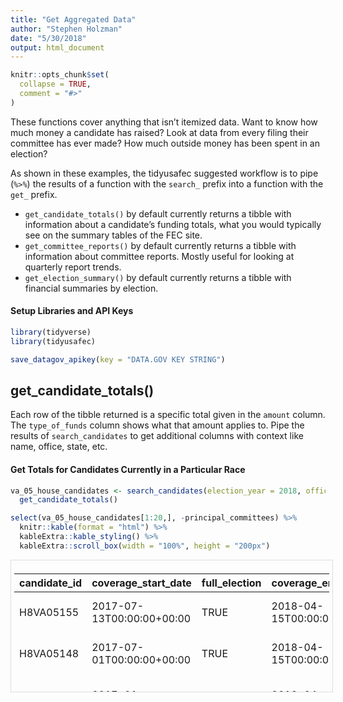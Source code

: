 ```yaml
---
title: "Get Aggregated Data"
author: "Stephen Holzman"
date: "5/30/2018"
output: html_document
---
```


```r
knitr::opts_chunk$set(
  collapse = TRUE,
  comment = "#>"
)
```

These functions cover anything that isn't itemized data. Want to know how much money a candidate has raised? Look at data from every filing their committee has ever made? How much outside money has been spent in an election?

As shown in these examples, the tidyusafec suggested workflow is to pipe (`%>%`) the results of a function with the `search_` prefix into a function with the `get_` prefix.

- `get_candidate_totals()` by default currently returns a tibble with information about a candidate's funding totals, what you would typically see on the summary tables of the FEC site. 
- `get_committee_reports()` by default currently returns a tibble with information about committee reports. Mostly useful for looking at quarterly report trends.
- `get_election_summary()` by default currently returns a tibble with financial summaries by election. 

#### Setup Libraries and API Keys

```r
library(tidyverse)
library(tidyusafec)

save_datagov_apikey(key = "DATA.GOV KEY STRING")
```

## get_candidate_totals()

Each row of the tibble returned is a specific total given in the `amount` column. The `type_of_funds` column shows what that amount applies to. Pipe the results of `search_candidates` to get additional columns with context like name, office, state, etc.

#### Get Totals for Candidates Currently in a Particular Race

```r
va_05_house_candidates <- search_candidates(election_year = 2018, office = "H", state = "VA", district = "10", candidate_status = "C") %>%
  get_candidate_totals()

select(va_05_house_candidates[1:20,], -principal_committees) %>%
  knitr::kable(format = "html") %>%
  kableExtra::kable_styling() %>%
  kableExtra::scroll_box(width = "100%", height = "200px")
```

<div style="border: 1px solid #ddd; padding: 5px; overflow-y: scroll; height:200px; overflow-x: scroll; width:100%; "><table class="table" style="margin-left: auto; margin-right: auto;">
 <thead>
  <tr>
   <th style="text-align:left;"> candidate_id </th>
   <th style="text-align:left;"> coverage_start_date </th>
   <th style="text-align:left;"> full_election </th>
   <th style="text-align:left;"> coverage_end_date </th>
   <th style="text-align:right;"> last_report_year </th>
   <th style="text-align:right;"> cycle </th>
   <th style="text-align:left;"> last_report_type_full </th>
   <th style="text-align:left;"> last_beginning_image_number </th>
   <th style="text-align:left;"> type_of_funds </th>
   <th style="text-align:right;"> amount </th>
   <th style="text-align:left;"> load_date </th>
   <th style="text-align:left;"> last_file_date </th>
   <th style="text-align:left;"> election_years </th>
   <th style="text-align:left;"> party </th>
   <th style="text-align:left;"> candidate_status </th>
   <th style="text-align:left;"> office_full </th>
   <th style="text-align:left;"> state </th>
   <th style="text-align:left;"> federal_funds_flag </th>
   <th style="text-align:left;"> has_raised_funds </th>
   <th style="text-align:left;"> office </th>
   <th style="text-align:left;"> election_districts </th>
   <th style="text-align:left;"> name </th>
   <th style="text-align:right;"> district_number </th>
   <th style="text-align:left;"> cycles </th>
   <th style="text-align:left;"> incumbent_challenge </th>
   <th style="text-align:left;"> party_full </th>
   <th style="text-align:left;"> first_file_date </th>
   <th style="text-align:right;"> active_through </th>
   <th style="text-align:left;"> incumbent_challenge_full </th>
   <th style="text-align:left;"> last_f2_date </th>
   <th style="text-align:left;"> district </th>
   <th style="text-align:left;"> committee_id </th>
   <th style="text-align:left;"> committee_name </th>
   <th style="text-align:left;"> treasurer_name </th>
   <th style="text-align:right;"> earliest_cycle </th>
   <th style="text-align:right;"> latest_cycle </th>
   <th style="text-align:right;"> earliest_election_year </th>
   <th style="text-align:right;"> latest_election_year </th>
  </tr>
 </thead>
<tbody>
  <tr>
   <td style="text-align:left;"> H8VA05155 </td>
   <td style="text-align:left;"> 2017-07-13T00:00:00+00:00 </td>
   <td style="text-align:left;"> TRUE </td>
   <td style="text-align:left;"> 2018-04-15T00:00:00+00:00 </td>
   <td style="text-align:right;"> 2018 </td>
   <td style="text-align:right;"> 2018 </td>
   <td style="text-align:left;"> PRE-CONVENTION </td>
   <td style="text-align:left;"> 201804239111720149 </td>
   <td style="text-align:left;"> loan_repayments </td>
   <td style="text-align:right;"> 0.00 </td>
   <td style="text-align:left;"> 2017-10-16T21:00:02 </td>
   <td style="text-align:left;"> 2017-07-24 </td>
   <td style="text-align:left;"> list(2018) </td>
   <td style="text-align:left;"> DEM </td>
   <td style="text-align:left;"> C </td>
   <td style="text-align:left;"> House </td>
   <td style="text-align:left;"> VA </td>
   <td style="text-align:left;"> FALSE </td>
   <td style="text-align:left;"> TRUE </td>
   <td style="text-align:left;"> H </td>
   <td style="text-align:left;"> list("05") </td>
   <td style="text-align:left;"> COCKBURN, LESLIE </td>
   <td style="text-align:right;"> 5 </td>
   <td style="text-align:left;"> list(2018) </td>
   <td style="text-align:left;"> C </td>
   <td style="text-align:left;"> DEMOCRATIC PARTY </td>
   <td style="text-align:left;"> 2017-07-13 </td>
   <td style="text-align:right;"> 2018 </td>
   <td style="text-align:left;"> Challenger </td>
   <td style="text-align:left;"> 2017-07-24 </td>
   <td style="text-align:left;"> 05 </td>
   <td style="text-align:left;"> C00650366 </td>
   <td style="text-align:left;"> LESLIE COCKBURN FOR CONGRESS </td>
   <td style="text-align:left;"> MELE, STEVE </td>
   <td style="text-align:right;"> 2018 </td>
   <td style="text-align:right;"> 2018 </td>
   <td style="text-align:right;"> 2018 </td>
   <td style="text-align:right;"> 2018 </td>
  </tr>
  <tr>
   <td style="text-align:left;"> H8VA05148 </td>
   <td style="text-align:left;"> 2017-07-01T00:00:00+00:00 </td>
   <td style="text-align:left;"> TRUE </td>
   <td style="text-align:left;"> 2018-04-15T00:00:00+00:00 </td>
   <td style="text-align:right;"> 2018 </td>
   <td style="text-align:right;"> 2018 </td>
   <td style="text-align:left;"> PRE-CONVENTION </td>
   <td style="text-align:left;"> 201804209110419709 </td>
   <td style="text-align:left;"> loan_repayments </td>
   <td style="text-align:right;"> 0.00 </td>
   <td style="text-align:left;"> 2017-10-24T21:01:05 </td>
   <td style="text-align:left;"> 2017-07-02 </td>
   <td style="text-align:left;"> list(2018) </td>
   <td style="text-align:left;"> DEM </td>
   <td style="text-align:left;"> C </td>
   <td style="text-align:left;"> House </td>
   <td style="text-align:left;"> VA </td>
   <td style="text-align:left;"> FALSE </td>
   <td style="text-align:left;"> TRUE </td>
   <td style="text-align:left;"> H </td>
   <td style="text-align:left;"> list("05") </td>
   <td style="text-align:left;"> CULLOP, BENJAMIN NIEL </td>
   <td style="text-align:right;"> 5 </td>
   <td style="text-align:left;"> list(2018) </td>
   <td style="text-align:left;"> C </td>
   <td style="text-align:left;"> DEMOCRATIC PARTY </td>
   <td style="text-align:left;"> 2017-07-02 </td>
   <td style="text-align:right;"> 2018 </td>
   <td style="text-align:left;"> Challenger </td>
   <td style="text-align:left;"> 2017-07-02 </td>
   <td style="text-align:left;"> 05 </td>
   <td style="text-align:left;"> C00649020 </td>
   <td style="text-align:left;"> CULLOP FOR CONGRESS </td>
   <td style="text-align:left;"> VANDEVER, JASON </td>
   <td style="text-align:right;"> 2018 </td>
   <td style="text-align:right;"> 2018 </td>
   <td style="text-align:right;"> 2018 </td>
   <td style="text-align:right;"> 2018 </td>
  </tr>
  <tr>
   <td style="text-align:left;"> H6VA05142 </td>
   <td style="text-align:left;"> 2017-01-01T00:00:00+00:00 </td>
   <td style="text-align:left;"> TRUE </td>
   <td style="text-align:left;"> 2018-04-08T00:00:00+00:00 </td>
   <td style="text-align:right;"> 2018 </td>
   <td style="text-align:right;"> 2018 </td>
   <td style="text-align:left;"> PRE-CONVENTION </td>
   <td style="text-align:left;"> 201804169108269935 </td>
   <td style="text-align:left;"> loan_repayments </td>
   <td style="text-align:right;"> 0.00 </td>
   <td style="text-align:left;"> 2017-05-23T07:10:20 </td>
   <td style="text-align:left;"> 2017-05-16 </td>
   <td style="text-align:left;"> list(2016, 2018) </td>
   <td style="text-align:left;"> REP </td>
   <td style="text-align:left;"> C </td>
   <td style="text-align:left;"> House </td>
   <td style="text-align:left;"> VA </td>
   <td style="text-align:left;"> FALSE </td>
   <td style="text-align:left;"> TRUE </td>
   <td style="text-align:left;"> H </td>
   <td style="text-align:left;"> list("05", "05") </td>
   <td style="text-align:left;"> GARRETT, THOMAS ALEXANDER MR. JR. </td>
   <td style="text-align:right;"> 5 </td>
   <td style="text-align:left;"> list(2016, 2018) </td>
   <td style="text-align:left;"> I </td>
   <td style="text-align:left;"> REPUBLICAN PARTY </td>
   <td style="text-align:left;"> 2016-01-27 </td>
   <td style="text-align:right;"> 2018 </td>
   <td style="text-align:left;"> Incumbent </td>
   <td style="text-align:left;"> 2017-05-16 </td>
   <td style="text-align:left;"> 05 </td>
   <td style="text-align:left;"> C00607101 </td>
   <td style="text-align:left;"> TOM GARRETT FOR CONGRESS </td>
   <td style="text-align:left;"> WOODFIN, CHRISTOPHER MONTGOMERY MR. ESQ. </td>
   <td style="text-align:right;"> 2016 </td>
   <td style="text-align:right;"> 2018 </td>
   <td style="text-align:right;"> 2016 </td>
   <td style="text-align:right;"> 2018 </td>
  </tr>
  <tr>
   <td style="text-align:left;"> H6VA05142 </td>
   <td style="text-align:left;"> 2016-01-01T00:00:00+00:00 </td>
   <td style="text-align:left;"> TRUE </td>
   <td style="text-align:left;"> 2016-12-31T00:00:00+00:00 </td>
   <td style="text-align:right;"> 2016 </td>
   <td style="text-align:right;"> 2016 </td>
   <td style="text-align:left;"> YEAR-END </td>
   <td style="text-align:left;"> 201702029042407932 </td>
   <td style="text-align:left;"> loan_repayments </td>
   <td style="text-align:right;"> 20000.00 </td>
   <td style="text-align:left;"> 2017-05-23T07:10:20 </td>
   <td style="text-align:left;"> 2017-05-16 </td>
   <td style="text-align:left;"> list(2016, 2018) </td>
   <td style="text-align:left;"> REP </td>
   <td style="text-align:left;"> C </td>
   <td style="text-align:left;"> House </td>
   <td style="text-align:left;"> VA </td>
   <td style="text-align:left;"> FALSE </td>
   <td style="text-align:left;"> TRUE </td>
   <td style="text-align:left;"> H </td>
   <td style="text-align:left;"> list("05", "05") </td>
   <td style="text-align:left;"> GARRETT, THOMAS ALEXANDER MR. JR. </td>
   <td style="text-align:right;"> 5 </td>
   <td style="text-align:left;"> list(2016, 2018) </td>
   <td style="text-align:left;"> I </td>
   <td style="text-align:left;"> REPUBLICAN PARTY </td>
   <td style="text-align:left;"> 2016-01-27 </td>
   <td style="text-align:right;"> 2018 </td>
   <td style="text-align:left;"> Incumbent </td>
   <td style="text-align:left;"> 2017-05-16 </td>
   <td style="text-align:left;"> 05 </td>
   <td style="text-align:left;"> C00607101 </td>
   <td style="text-align:left;"> TOM GARRETT FOR CONGRESS </td>
   <td style="text-align:left;"> WOODFIN, CHRISTOPHER MONTGOMERY MR. ESQ. </td>
   <td style="text-align:right;"> 2016 </td>
   <td style="text-align:right;"> 2018 </td>
   <td style="text-align:right;"> 2016 </td>
   <td style="text-align:right;"> 2018 </td>
  </tr>
  <tr>
   <td style="text-align:left;"> H8VA05114 </td>
   <td style="text-align:left;"> 2017-04-01T00:00:00+00:00 </td>
   <td style="text-align:left;"> TRUE </td>
   <td style="text-align:left;"> 2018-04-15T00:00:00+00:00 </td>
   <td style="text-align:right;"> 2018 </td>
   <td style="text-align:right;"> 2018 </td>
   <td style="text-align:left;"> PRE-CONVENTION </td>
   <td style="text-align:left;"> 201804239111725619 </td>
   <td style="text-align:left;"> loan_repayments </td>
   <td style="text-align:right;"> 0.00 </td>
   <td style="text-align:left;"> 2017-10-01T20:55:35 </td>
   <td style="text-align:left;"> 2017-10-01 </td>
   <td style="text-align:left;"> list(2018) </td>
   <td style="text-align:left;"> DEM </td>
   <td style="text-align:left;"> C </td>
   <td style="text-align:left;"> House </td>
   <td style="text-align:left;"> VA </td>
   <td style="text-align:left;"> FALSE </td>
   <td style="text-align:left;"> TRUE </td>
   <td style="text-align:left;"> H </td>
   <td style="text-align:left;"> list("05") </td>
   <td style="text-align:left;"> HUFFSTETLER, ROGER DEAN RD </td>
   <td style="text-align:right;"> 5 </td>
   <td style="text-align:left;"> list(2018) </td>
   <td style="text-align:left;"> C </td>
   <td style="text-align:left;"> DEMOCRATIC PARTY </td>
   <td style="text-align:left;"> 2017-04-18 </td>
   <td style="text-align:right;"> 2018 </td>
   <td style="text-align:left;"> Challenger </td>
   <td style="text-align:left;"> 2017-10-01 </td>
   <td style="text-align:left;"> 05 </td>
   <td style="text-align:left;"> C00637918 </td>
   <td style="text-align:left;"> FRIENDS OF RD </td>
   <td style="text-align:left;"> JOHNSON, SARAH </td>
   <td style="text-align:right;"> 2018 </td>
   <td style="text-align:right;"> 2018 </td>
   <td style="text-align:right;"> 2018 </td>
   <td style="text-align:right;"> 2018 </td>
  </tr>
  <tr>
   <td style="text-align:left;"> H8VA05130 </td>
   <td style="text-align:left;"> 2017-04-01T00:00:00+00:00 </td>
   <td style="text-align:left;"> TRUE </td>
   <td style="text-align:left;"> 2018-03-31T00:00:00+00:00 </td>
   <td style="text-align:right;"> 2018 </td>
   <td style="text-align:right;"> 2018 </td>
   <td style="text-align:left;"> APRIL QUARTERLY </td>
   <td style="text-align:left;"> 201804139108013236 </td>
   <td style="text-align:left;"> loan_repayments </td>
   <td style="text-align:right;"> 0.00 </td>
   <td style="text-align:left;"> 2017-10-16T21:00:02 </td>
   <td style="text-align:left;"> 2017-05-26 </td>
   <td style="text-align:left;"> list(2018) </td>
   <td style="text-align:left;"> DEM </td>
   <td style="text-align:left;"> C </td>
   <td style="text-align:left;"> House </td>
   <td style="text-align:left;"> VA </td>
   <td style="text-align:left;"> FALSE </td>
   <td style="text-align:left;"> TRUE </td>
   <td style="text-align:left;"> H </td>
   <td style="text-align:left;"> list("05") </td>
   <td style="text-align:left;"> SLATE, ADAM </td>
   <td style="text-align:right;"> 5 </td>
   <td style="text-align:left;"> list(2018) </td>
   <td style="text-align:left;"> C </td>
   <td style="text-align:left;"> DEMOCRATIC PARTY </td>
   <td style="text-align:left;"> 2017-05-26 </td>
   <td style="text-align:right;"> 2018 </td>
   <td style="text-align:left;"> Challenger </td>
   <td style="text-align:left;"> 2017-05-26 </td>
   <td style="text-align:left;"> 05 </td>
   <td style="text-align:left;"> C00639153 </td>
   <td style="text-align:left;"> ADAM SLATE FOR CONGRESS </td>
   <td style="text-align:left;"> MCREYNOLDS, JAMES M. </td>
   <td style="text-align:right;"> 2018 </td>
   <td style="text-align:right;"> 2018 </td>
   <td style="text-align:right;"> 2018 </td>
   <td style="text-align:right;"> 2018 </td>
  </tr>
  <tr>
   <td style="text-align:left;"> H8VA05122 </td>
   <td style="text-align:left;"> 2017-04-01T00:00:00+00:00 </td>
   <td style="text-align:left;"> TRUE </td>
   <td style="text-align:left;"> 2018-03-31T00:00:00+00:00 </td>
   <td style="text-align:right;"> 2018 </td>
   <td style="text-align:right;"> 2018 </td>
   <td style="text-align:left;"> APRIL QUARTERLY </td>
   <td style="text-align:left;"> 201804159108200524 </td>
   <td style="text-align:left;"> loan_repayments </td>
   <td style="text-align:right;"> 0.00 </td>
   <td style="text-align:left;"> 2017-09-27T20:56:17 </td>
   <td style="text-align:left;"> 2017-05-17 </td>
   <td style="text-align:left;"> list(2018) </td>
   <td style="text-align:left;"> DEM </td>
   <td style="text-align:left;"> C </td>
   <td style="text-align:left;"> House </td>
   <td style="text-align:left;"> VA </td>
   <td style="text-align:left;"> FALSE </td>
   <td style="text-align:left;"> TRUE </td>
   <td style="text-align:left;"> H </td>
   <td style="text-align:left;"> list("05") </td>
   <td style="text-align:left;"> SNEATHERN, ANDREW </td>
   <td style="text-align:right;"> 5 </td>
   <td style="text-align:left;"> list(2018) </td>
   <td style="text-align:left;"> C </td>
   <td style="text-align:left;"> DEMOCRATIC PARTY </td>
   <td style="text-align:left;"> 2017-05-17 </td>
   <td style="text-align:right;"> 2018 </td>
   <td style="text-align:left;"> Challenger </td>
   <td style="text-align:left;"> 2017-05-17 </td>
   <td style="text-align:left;"> 05 </td>
   <td style="text-align:left;"> C00640698 </td>
   <td style="text-align:left;"> SNEATHERN FOR CONGRESS </td>
   <td style="text-align:left;"> PAULE-CARRES, PATTI </td>
   <td style="text-align:right;"> 2018 </td>
   <td style="text-align:right;"> 2018 </td>
   <td style="text-align:right;"> 2018 </td>
   <td style="text-align:right;"> 2018 </td>
  </tr>
  <tr>
   <td style="text-align:left;"> H8VA05155 </td>
   <td style="text-align:left;"> 2017-07-13T00:00:00+00:00 </td>
   <td style="text-align:left;"> TRUE </td>
   <td style="text-align:left;"> 2018-04-15T00:00:00+00:00 </td>
   <td style="text-align:right;"> 2018 </td>
   <td style="text-align:right;"> 2018 </td>
   <td style="text-align:left;"> PRE-CONVENTION </td>
   <td style="text-align:left;"> 201804239111720149 </td>
   <td style="text-align:left;"> last_net_operating_expenditures </td>
   <td style="text-align:right;"> 42137.83 </td>
   <td style="text-align:left;"> 2017-10-16T21:00:02 </td>
   <td style="text-align:left;"> 2017-07-24 </td>
   <td style="text-align:left;"> list(2018) </td>
   <td style="text-align:left;"> DEM </td>
   <td style="text-align:left;"> C </td>
   <td style="text-align:left;"> House </td>
   <td style="text-align:left;"> VA </td>
   <td style="text-align:left;"> FALSE </td>
   <td style="text-align:left;"> TRUE </td>
   <td style="text-align:left;"> H </td>
   <td style="text-align:left;"> list("05") </td>
   <td style="text-align:left;"> COCKBURN, LESLIE </td>
   <td style="text-align:right;"> 5 </td>
   <td style="text-align:left;"> list(2018) </td>
   <td style="text-align:left;"> C </td>
   <td style="text-align:left;"> DEMOCRATIC PARTY </td>
   <td style="text-align:left;"> 2017-07-13 </td>
   <td style="text-align:right;"> 2018 </td>
   <td style="text-align:left;"> Challenger </td>
   <td style="text-align:left;"> 2017-07-24 </td>
   <td style="text-align:left;"> 05 </td>
   <td style="text-align:left;"> C00650366 </td>
   <td style="text-align:left;"> LESLIE COCKBURN FOR CONGRESS </td>
   <td style="text-align:left;"> MELE, STEVE </td>
   <td style="text-align:right;"> 2018 </td>
   <td style="text-align:right;"> 2018 </td>
   <td style="text-align:right;"> 2018 </td>
   <td style="text-align:right;"> 2018 </td>
  </tr>
  <tr>
   <td style="text-align:left;"> H8VA05148 </td>
   <td style="text-align:left;"> 2017-07-01T00:00:00+00:00 </td>
   <td style="text-align:left;"> TRUE </td>
   <td style="text-align:left;"> 2018-04-15T00:00:00+00:00 </td>
   <td style="text-align:right;"> 2018 </td>
   <td style="text-align:right;"> 2018 </td>
   <td style="text-align:left;"> PRE-CONVENTION </td>
   <td style="text-align:left;"> 201804209110419709 </td>
   <td style="text-align:left;"> last_net_operating_expenditures </td>
   <td style="text-align:right;"> 28287.72 </td>
   <td style="text-align:left;"> 2017-10-24T21:01:05 </td>
   <td style="text-align:left;"> 2017-07-02 </td>
   <td style="text-align:left;"> list(2018) </td>
   <td style="text-align:left;"> DEM </td>
   <td style="text-align:left;"> C </td>
   <td style="text-align:left;"> House </td>
   <td style="text-align:left;"> VA </td>
   <td style="text-align:left;"> FALSE </td>
   <td style="text-align:left;"> TRUE </td>
   <td style="text-align:left;"> H </td>
   <td style="text-align:left;"> list("05") </td>
   <td style="text-align:left;"> CULLOP, BENJAMIN NIEL </td>
   <td style="text-align:right;"> 5 </td>
   <td style="text-align:left;"> list(2018) </td>
   <td style="text-align:left;"> C </td>
   <td style="text-align:left;"> DEMOCRATIC PARTY </td>
   <td style="text-align:left;"> 2017-07-02 </td>
   <td style="text-align:right;"> 2018 </td>
   <td style="text-align:left;"> Challenger </td>
   <td style="text-align:left;"> 2017-07-02 </td>
   <td style="text-align:left;"> 05 </td>
   <td style="text-align:left;"> C00649020 </td>
   <td style="text-align:left;"> CULLOP FOR CONGRESS </td>
   <td style="text-align:left;"> VANDEVER, JASON </td>
   <td style="text-align:right;"> 2018 </td>
   <td style="text-align:right;"> 2018 </td>
   <td style="text-align:right;"> 2018 </td>
   <td style="text-align:right;"> 2018 </td>
  </tr>
  <tr>
   <td style="text-align:left;"> H6VA05142 </td>
   <td style="text-align:left;"> 2017-01-01T00:00:00+00:00 </td>
   <td style="text-align:left;"> TRUE </td>
   <td style="text-align:left;"> 2018-04-08T00:00:00+00:00 </td>
   <td style="text-align:right;"> 2018 </td>
   <td style="text-align:right;"> 2018 </td>
   <td style="text-align:left;"> PRE-CONVENTION </td>
   <td style="text-align:left;"> 201804169108269935 </td>
   <td style="text-align:left;"> last_net_operating_expenditures </td>
   <td style="text-align:right;"> 11516.07 </td>
   <td style="text-align:left;"> 2017-05-23T07:10:20 </td>
   <td style="text-align:left;"> 2017-05-16 </td>
   <td style="text-align:left;"> list(2016, 2018) </td>
   <td style="text-align:left;"> REP </td>
   <td style="text-align:left;"> C </td>
   <td style="text-align:left;"> House </td>
   <td style="text-align:left;"> VA </td>
   <td style="text-align:left;"> FALSE </td>
   <td style="text-align:left;"> TRUE </td>
   <td style="text-align:left;"> H </td>
   <td style="text-align:left;"> list("05", "05") </td>
   <td style="text-align:left;"> GARRETT, THOMAS ALEXANDER MR. JR. </td>
   <td style="text-align:right;"> 5 </td>
   <td style="text-align:left;"> list(2016, 2018) </td>
   <td style="text-align:left;"> I </td>
   <td style="text-align:left;"> REPUBLICAN PARTY </td>
   <td style="text-align:left;"> 2016-01-27 </td>
   <td style="text-align:right;"> 2018 </td>
   <td style="text-align:left;"> Incumbent </td>
   <td style="text-align:left;"> 2017-05-16 </td>
   <td style="text-align:left;"> 05 </td>
   <td style="text-align:left;"> C00607101 </td>
   <td style="text-align:left;"> TOM GARRETT FOR CONGRESS </td>
   <td style="text-align:left;"> WOODFIN, CHRISTOPHER MONTGOMERY MR. ESQ. </td>
   <td style="text-align:right;"> 2016 </td>
   <td style="text-align:right;"> 2018 </td>
   <td style="text-align:right;"> 2016 </td>
   <td style="text-align:right;"> 2018 </td>
  </tr>
  <tr>
   <td style="text-align:left;"> H6VA05142 </td>
   <td style="text-align:left;"> 2016-01-01T00:00:00+00:00 </td>
   <td style="text-align:left;"> TRUE </td>
   <td style="text-align:left;"> 2016-12-31T00:00:00+00:00 </td>
   <td style="text-align:right;"> 2016 </td>
   <td style="text-align:right;"> 2016 </td>
   <td style="text-align:left;"> YEAR-END </td>
   <td style="text-align:left;"> 201702029042407932 </td>
   <td style="text-align:left;"> last_net_operating_expenditures </td>
   <td style="text-align:right;"> 34037.67 </td>
   <td style="text-align:left;"> 2017-05-23T07:10:20 </td>
   <td style="text-align:left;"> 2017-05-16 </td>
   <td style="text-align:left;"> list(2016, 2018) </td>
   <td style="text-align:left;"> REP </td>
   <td style="text-align:left;"> C </td>
   <td style="text-align:left;"> House </td>
   <td style="text-align:left;"> VA </td>
   <td style="text-align:left;"> FALSE </td>
   <td style="text-align:left;"> TRUE </td>
   <td style="text-align:left;"> H </td>
   <td style="text-align:left;"> list("05", "05") </td>
   <td style="text-align:left;"> GARRETT, THOMAS ALEXANDER MR. JR. </td>
   <td style="text-align:right;"> 5 </td>
   <td style="text-align:left;"> list(2016, 2018) </td>
   <td style="text-align:left;"> I </td>
   <td style="text-align:left;"> REPUBLICAN PARTY </td>
   <td style="text-align:left;"> 2016-01-27 </td>
   <td style="text-align:right;"> 2018 </td>
   <td style="text-align:left;"> Incumbent </td>
   <td style="text-align:left;"> 2017-05-16 </td>
   <td style="text-align:left;"> 05 </td>
   <td style="text-align:left;"> C00607101 </td>
   <td style="text-align:left;"> TOM GARRETT FOR CONGRESS </td>
   <td style="text-align:left;"> WOODFIN, CHRISTOPHER MONTGOMERY MR. ESQ. </td>
   <td style="text-align:right;"> 2016 </td>
   <td style="text-align:right;"> 2018 </td>
   <td style="text-align:right;"> 2016 </td>
   <td style="text-align:right;"> 2018 </td>
  </tr>
  <tr>
   <td style="text-align:left;"> H8VA05114 </td>
   <td style="text-align:left;"> 2017-04-01T00:00:00+00:00 </td>
   <td style="text-align:left;"> TRUE </td>
   <td style="text-align:left;"> 2018-04-15T00:00:00+00:00 </td>
   <td style="text-align:right;"> 2018 </td>
   <td style="text-align:right;"> 2018 </td>
   <td style="text-align:left;"> PRE-CONVENTION </td>
   <td style="text-align:left;"> 201804239111725619 </td>
   <td style="text-align:left;"> last_net_operating_expenditures </td>
   <td style="text-align:right;"> 58715.92 </td>
   <td style="text-align:left;"> 2017-10-01T20:55:35 </td>
   <td style="text-align:left;"> 2017-10-01 </td>
   <td style="text-align:left;"> list(2018) </td>
   <td style="text-align:left;"> DEM </td>
   <td style="text-align:left;"> C </td>
   <td style="text-align:left;"> House </td>
   <td style="text-align:left;"> VA </td>
   <td style="text-align:left;"> FALSE </td>
   <td style="text-align:left;"> TRUE </td>
   <td style="text-align:left;"> H </td>
   <td style="text-align:left;"> list("05") </td>
   <td style="text-align:left;"> HUFFSTETLER, ROGER DEAN RD </td>
   <td style="text-align:right;"> 5 </td>
   <td style="text-align:left;"> list(2018) </td>
   <td style="text-align:left;"> C </td>
   <td style="text-align:left;"> DEMOCRATIC PARTY </td>
   <td style="text-align:left;"> 2017-04-18 </td>
   <td style="text-align:right;"> 2018 </td>
   <td style="text-align:left;"> Challenger </td>
   <td style="text-align:left;"> 2017-10-01 </td>
   <td style="text-align:left;"> 05 </td>
   <td style="text-align:left;"> C00637918 </td>
   <td style="text-align:left;"> FRIENDS OF RD </td>
   <td style="text-align:left;"> JOHNSON, SARAH </td>
   <td style="text-align:right;"> 2018 </td>
   <td style="text-align:right;"> 2018 </td>
   <td style="text-align:right;"> 2018 </td>
   <td style="text-align:right;"> 2018 </td>
  </tr>
  <tr>
   <td style="text-align:left;"> H8VA05130 </td>
   <td style="text-align:left;"> 2017-04-01T00:00:00+00:00 </td>
   <td style="text-align:left;"> TRUE </td>
   <td style="text-align:left;"> 2018-03-31T00:00:00+00:00 </td>
   <td style="text-align:right;"> 2018 </td>
   <td style="text-align:right;"> 2018 </td>
   <td style="text-align:left;"> APRIL QUARTERLY </td>
   <td style="text-align:left;"> 201804139108013236 </td>
   <td style="text-align:left;"> last_net_operating_expenditures </td>
   <td style="text-align:right;"> 61.11 </td>
   <td style="text-align:left;"> 2017-10-16T21:00:02 </td>
   <td style="text-align:left;"> 2017-05-26 </td>
   <td style="text-align:left;"> list(2018) </td>
   <td style="text-align:left;"> DEM </td>
   <td style="text-align:left;"> C </td>
   <td style="text-align:left;"> House </td>
   <td style="text-align:left;"> VA </td>
   <td style="text-align:left;"> FALSE </td>
   <td style="text-align:left;"> TRUE </td>
   <td style="text-align:left;"> H </td>
   <td style="text-align:left;"> list("05") </td>
   <td style="text-align:left;"> SLATE, ADAM </td>
   <td style="text-align:right;"> 5 </td>
   <td style="text-align:left;"> list(2018) </td>
   <td style="text-align:left;"> C </td>
   <td style="text-align:left;"> DEMOCRATIC PARTY </td>
   <td style="text-align:left;"> 2017-05-26 </td>
   <td style="text-align:right;"> 2018 </td>
   <td style="text-align:left;"> Challenger </td>
   <td style="text-align:left;"> 2017-05-26 </td>
   <td style="text-align:left;"> 05 </td>
   <td style="text-align:left;"> C00639153 </td>
   <td style="text-align:left;"> ADAM SLATE FOR CONGRESS </td>
   <td style="text-align:left;"> MCREYNOLDS, JAMES M. </td>
   <td style="text-align:right;"> 2018 </td>
   <td style="text-align:right;"> 2018 </td>
   <td style="text-align:right;"> 2018 </td>
   <td style="text-align:right;"> 2018 </td>
  </tr>
  <tr>
   <td style="text-align:left;"> H8VA05122 </td>
   <td style="text-align:left;"> 2017-04-01T00:00:00+00:00 </td>
   <td style="text-align:left;"> TRUE </td>
   <td style="text-align:left;"> 2018-03-31T00:00:00+00:00 </td>
   <td style="text-align:right;"> 2018 </td>
   <td style="text-align:right;"> 2018 </td>
   <td style="text-align:left;"> APRIL QUARTERLY </td>
   <td style="text-align:left;"> 201804159108200524 </td>
   <td style="text-align:left;"> last_net_operating_expenditures </td>
   <td style="text-align:right;"> 89583.63 </td>
   <td style="text-align:left;"> 2017-09-27T20:56:17 </td>
   <td style="text-align:left;"> 2017-05-17 </td>
   <td style="text-align:left;"> list(2018) </td>
   <td style="text-align:left;"> DEM </td>
   <td style="text-align:left;"> C </td>
   <td style="text-align:left;"> House </td>
   <td style="text-align:left;"> VA </td>
   <td style="text-align:left;"> FALSE </td>
   <td style="text-align:left;"> TRUE </td>
   <td style="text-align:left;"> H </td>
   <td style="text-align:left;"> list("05") </td>
   <td style="text-align:left;"> SNEATHERN, ANDREW </td>
   <td style="text-align:right;"> 5 </td>
   <td style="text-align:left;"> list(2018) </td>
   <td style="text-align:left;"> C </td>
   <td style="text-align:left;"> DEMOCRATIC PARTY </td>
   <td style="text-align:left;"> 2017-05-17 </td>
   <td style="text-align:right;"> 2018 </td>
   <td style="text-align:left;"> Challenger </td>
   <td style="text-align:left;"> 2017-05-17 </td>
   <td style="text-align:left;"> 05 </td>
   <td style="text-align:left;"> C00640698 </td>
   <td style="text-align:left;"> SNEATHERN FOR CONGRESS </td>
   <td style="text-align:left;"> PAULE-CARRES, PATTI </td>
   <td style="text-align:right;"> 2018 </td>
   <td style="text-align:right;"> 2018 </td>
   <td style="text-align:right;"> 2018 </td>
   <td style="text-align:right;"> 2018 </td>
  </tr>
  <tr>
   <td style="text-align:left;"> H8VA05155 </td>
   <td style="text-align:left;"> 2017-07-13T00:00:00+00:00 </td>
   <td style="text-align:left;"> TRUE </td>
   <td style="text-align:left;"> 2018-04-15T00:00:00+00:00 </td>
   <td style="text-align:right;"> 2018 </td>
   <td style="text-align:right;"> 2018 </td>
   <td style="text-align:left;"> PRE-CONVENTION </td>
   <td style="text-align:left;"> 201804239111720149 </td>
   <td style="text-align:left;"> transfers_from_other_authorized_committee </td>
   <td style="text-align:right;"> 0.00 </td>
   <td style="text-align:left;"> 2017-10-16T21:00:02 </td>
   <td style="text-align:left;"> 2017-07-24 </td>
   <td style="text-align:left;"> list(2018) </td>
   <td style="text-align:left;"> DEM </td>
   <td style="text-align:left;"> C </td>
   <td style="text-align:left;"> House </td>
   <td style="text-align:left;"> VA </td>
   <td style="text-align:left;"> FALSE </td>
   <td style="text-align:left;"> TRUE </td>
   <td style="text-align:left;"> H </td>
   <td style="text-align:left;"> list("05") </td>
   <td style="text-align:left;"> COCKBURN, LESLIE </td>
   <td style="text-align:right;"> 5 </td>
   <td style="text-align:left;"> list(2018) </td>
   <td style="text-align:left;"> C </td>
   <td style="text-align:left;"> DEMOCRATIC PARTY </td>
   <td style="text-align:left;"> 2017-07-13 </td>
   <td style="text-align:right;"> 2018 </td>
   <td style="text-align:left;"> Challenger </td>
   <td style="text-align:left;"> 2017-07-24 </td>
   <td style="text-align:left;"> 05 </td>
   <td style="text-align:left;"> C00650366 </td>
   <td style="text-align:left;"> LESLIE COCKBURN FOR CONGRESS </td>
   <td style="text-align:left;"> MELE, STEVE </td>
   <td style="text-align:right;"> 2018 </td>
   <td style="text-align:right;"> 2018 </td>
   <td style="text-align:right;"> 2018 </td>
   <td style="text-align:right;"> 2018 </td>
  </tr>
  <tr>
   <td style="text-align:left;"> H8VA05148 </td>
   <td style="text-align:left;"> 2017-07-01T00:00:00+00:00 </td>
   <td style="text-align:left;"> TRUE </td>
   <td style="text-align:left;"> 2018-04-15T00:00:00+00:00 </td>
   <td style="text-align:right;"> 2018 </td>
   <td style="text-align:right;"> 2018 </td>
   <td style="text-align:left;"> PRE-CONVENTION </td>
   <td style="text-align:left;"> 201804209110419709 </td>
   <td style="text-align:left;"> transfers_from_other_authorized_committee </td>
   <td style="text-align:right;"> 0.00 </td>
   <td style="text-align:left;"> 2017-10-24T21:01:05 </td>
   <td style="text-align:left;"> 2017-07-02 </td>
   <td style="text-align:left;"> list(2018) </td>
   <td style="text-align:left;"> DEM </td>
   <td style="text-align:left;"> C </td>
   <td style="text-align:left;"> House </td>
   <td style="text-align:left;"> VA </td>
   <td style="text-align:left;"> FALSE </td>
   <td style="text-align:left;"> TRUE </td>
   <td style="text-align:left;"> H </td>
   <td style="text-align:left;"> list("05") </td>
   <td style="text-align:left;"> CULLOP, BENJAMIN NIEL </td>
   <td style="text-align:right;"> 5 </td>
   <td style="text-align:left;"> list(2018) </td>
   <td style="text-align:left;"> C </td>
   <td style="text-align:left;"> DEMOCRATIC PARTY </td>
   <td style="text-align:left;"> 2017-07-02 </td>
   <td style="text-align:right;"> 2018 </td>
   <td style="text-align:left;"> Challenger </td>
   <td style="text-align:left;"> 2017-07-02 </td>
   <td style="text-align:left;"> 05 </td>
   <td style="text-align:left;"> C00649020 </td>
   <td style="text-align:left;"> CULLOP FOR CONGRESS </td>
   <td style="text-align:left;"> VANDEVER, JASON </td>
   <td style="text-align:right;"> 2018 </td>
   <td style="text-align:right;"> 2018 </td>
   <td style="text-align:right;"> 2018 </td>
   <td style="text-align:right;"> 2018 </td>
  </tr>
  <tr>
   <td style="text-align:left;"> H6VA05142 </td>
   <td style="text-align:left;"> 2017-01-01T00:00:00+00:00 </td>
   <td style="text-align:left;"> TRUE </td>
   <td style="text-align:left;"> 2018-04-08T00:00:00+00:00 </td>
   <td style="text-align:right;"> 2018 </td>
   <td style="text-align:right;"> 2018 </td>
   <td style="text-align:left;"> PRE-CONVENTION </td>
   <td style="text-align:left;"> 201804169108269935 </td>
   <td style="text-align:left;"> transfers_from_other_authorized_committee </td>
   <td style="text-align:right;"> 0.00 </td>
   <td style="text-align:left;"> 2017-05-23T07:10:20 </td>
   <td style="text-align:left;"> 2017-05-16 </td>
   <td style="text-align:left;"> list(2016, 2018) </td>
   <td style="text-align:left;"> REP </td>
   <td style="text-align:left;"> C </td>
   <td style="text-align:left;"> House </td>
   <td style="text-align:left;"> VA </td>
   <td style="text-align:left;"> FALSE </td>
   <td style="text-align:left;"> TRUE </td>
   <td style="text-align:left;"> H </td>
   <td style="text-align:left;"> list("05", "05") </td>
   <td style="text-align:left;"> GARRETT, THOMAS ALEXANDER MR. JR. </td>
   <td style="text-align:right;"> 5 </td>
   <td style="text-align:left;"> list(2016, 2018) </td>
   <td style="text-align:left;"> I </td>
   <td style="text-align:left;"> REPUBLICAN PARTY </td>
   <td style="text-align:left;"> 2016-01-27 </td>
   <td style="text-align:right;"> 2018 </td>
   <td style="text-align:left;"> Incumbent </td>
   <td style="text-align:left;"> 2017-05-16 </td>
   <td style="text-align:left;"> 05 </td>
   <td style="text-align:left;"> C00607101 </td>
   <td style="text-align:left;"> TOM GARRETT FOR CONGRESS </td>
   <td style="text-align:left;"> WOODFIN, CHRISTOPHER MONTGOMERY MR. ESQ. </td>
   <td style="text-align:right;"> 2016 </td>
   <td style="text-align:right;"> 2018 </td>
   <td style="text-align:right;"> 2016 </td>
   <td style="text-align:right;"> 2018 </td>
  </tr>
  <tr>
   <td style="text-align:left;"> H6VA05142 </td>
   <td style="text-align:left;"> 2016-01-01T00:00:00+00:00 </td>
   <td style="text-align:left;"> TRUE </td>
   <td style="text-align:left;"> 2016-12-31T00:00:00+00:00 </td>
   <td style="text-align:right;"> 2016 </td>
   <td style="text-align:right;"> 2016 </td>
   <td style="text-align:left;"> YEAR-END </td>
   <td style="text-align:left;"> 201702029042407932 </td>
   <td style="text-align:left;"> transfers_from_other_authorized_committee </td>
   <td style="text-align:right;"> 12889.20 </td>
   <td style="text-align:left;"> 2017-05-23T07:10:20 </td>
   <td style="text-align:left;"> 2017-05-16 </td>
   <td style="text-align:left;"> list(2016, 2018) </td>
   <td style="text-align:left;"> REP </td>
   <td style="text-align:left;"> C </td>
   <td style="text-align:left;"> House </td>
   <td style="text-align:left;"> VA </td>
   <td style="text-align:left;"> FALSE </td>
   <td style="text-align:left;"> TRUE </td>
   <td style="text-align:left;"> H </td>
   <td style="text-align:left;"> list("05", "05") </td>
   <td style="text-align:left;"> GARRETT, THOMAS ALEXANDER MR. JR. </td>
   <td style="text-align:right;"> 5 </td>
   <td style="text-align:left;"> list(2016, 2018) </td>
   <td style="text-align:left;"> I </td>
   <td style="text-align:left;"> REPUBLICAN PARTY </td>
   <td style="text-align:left;"> 2016-01-27 </td>
   <td style="text-align:right;"> 2018 </td>
   <td style="text-align:left;"> Incumbent </td>
   <td style="text-align:left;"> 2017-05-16 </td>
   <td style="text-align:left;"> 05 </td>
   <td style="text-align:left;"> C00607101 </td>
   <td style="text-align:left;"> TOM GARRETT FOR CONGRESS </td>
   <td style="text-align:left;"> WOODFIN, CHRISTOPHER MONTGOMERY MR. ESQ. </td>
   <td style="text-align:right;"> 2016 </td>
   <td style="text-align:right;"> 2018 </td>
   <td style="text-align:right;"> 2016 </td>
   <td style="text-align:right;"> 2018 </td>
  </tr>
  <tr>
   <td style="text-align:left;"> H8VA05114 </td>
   <td style="text-align:left;"> 2017-04-01T00:00:00+00:00 </td>
   <td style="text-align:left;"> TRUE </td>
   <td style="text-align:left;"> 2018-04-15T00:00:00+00:00 </td>
   <td style="text-align:right;"> 2018 </td>
   <td style="text-align:right;"> 2018 </td>
   <td style="text-align:left;"> PRE-CONVENTION </td>
   <td style="text-align:left;"> 201804239111725619 </td>
   <td style="text-align:left;"> transfers_from_other_authorized_committee </td>
   <td style="text-align:right;"> 146608.46 </td>
   <td style="text-align:left;"> 2017-10-01T20:55:35 </td>
   <td style="text-align:left;"> 2017-10-01 </td>
   <td style="text-align:left;"> list(2018) </td>
   <td style="text-align:left;"> DEM </td>
   <td style="text-align:left;"> C </td>
   <td style="text-align:left;"> House </td>
   <td style="text-align:left;"> VA </td>
   <td style="text-align:left;"> FALSE </td>
   <td style="text-align:left;"> TRUE </td>
   <td style="text-align:left;"> H </td>
   <td style="text-align:left;"> list("05") </td>
   <td style="text-align:left;"> HUFFSTETLER, ROGER DEAN RD </td>
   <td style="text-align:right;"> 5 </td>
   <td style="text-align:left;"> list(2018) </td>
   <td style="text-align:left;"> C </td>
   <td style="text-align:left;"> DEMOCRATIC PARTY </td>
   <td style="text-align:left;"> 2017-04-18 </td>
   <td style="text-align:right;"> 2018 </td>
   <td style="text-align:left;"> Challenger </td>
   <td style="text-align:left;"> 2017-10-01 </td>
   <td style="text-align:left;"> 05 </td>
   <td style="text-align:left;"> C00637918 </td>
   <td style="text-align:left;"> FRIENDS OF RD </td>
   <td style="text-align:left;"> JOHNSON, SARAH </td>
   <td style="text-align:right;"> 2018 </td>
   <td style="text-align:right;"> 2018 </td>
   <td style="text-align:right;"> 2018 </td>
   <td style="text-align:right;"> 2018 </td>
  </tr>
  <tr>
   <td style="text-align:left;"> H8VA05130 </td>
   <td style="text-align:left;"> 2017-04-01T00:00:00+00:00 </td>
   <td style="text-align:left;"> TRUE </td>
   <td style="text-align:left;"> 2018-03-31T00:00:00+00:00 </td>
   <td style="text-align:right;"> 2018 </td>
   <td style="text-align:right;"> 2018 </td>
   <td style="text-align:left;"> APRIL QUARTERLY </td>
   <td style="text-align:left;"> 201804139108013236 </td>
   <td style="text-align:left;"> transfers_from_other_authorized_committee </td>
   <td style="text-align:right;"> 0.00 </td>
   <td style="text-align:left;"> 2017-10-16T21:00:02 </td>
   <td style="text-align:left;"> 2017-05-26 </td>
   <td style="text-align:left;"> list(2018) </td>
   <td style="text-align:left;"> DEM </td>
   <td style="text-align:left;"> C </td>
   <td style="text-align:left;"> House </td>
   <td style="text-align:left;"> VA </td>
   <td style="text-align:left;"> FALSE </td>
   <td style="text-align:left;"> TRUE </td>
   <td style="text-align:left;"> H </td>
   <td style="text-align:left;"> list("05") </td>
   <td style="text-align:left;"> SLATE, ADAM </td>
   <td style="text-align:right;"> 5 </td>
   <td style="text-align:left;"> list(2018) </td>
   <td style="text-align:left;"> C </td>
   <td style="text-align:left;"> DEMOCRATIC PARTY </td>
   <td style="text-align:left;"> 2017-05-26 </td>
   <td style="text-align:right;"> 2018 </td>
   <td style="text-align:left;"> Challenger </td>
   <td style="text-align:left;"> 2017-05-26 </td>
   <td style="text-align:left;"> 05 </td>
   <td style="text-align:left;"> C00639153 </td>
   <td style="text-align:left;"> ADAM SLATE FOR CONGRESS </td>
   <td style="text-align:left;"> MCREYNOLDS, JAMES M. </td>
   <td style="text-align:right;"> 2018 </td>
   <td style="text-align:right;"> 2018 </td>
   <td style="text-align:right;"> 2018 </td>
   <td style="text-align:right;"> 2018 </td>
  </tr>
</tbody>
</table></div>
